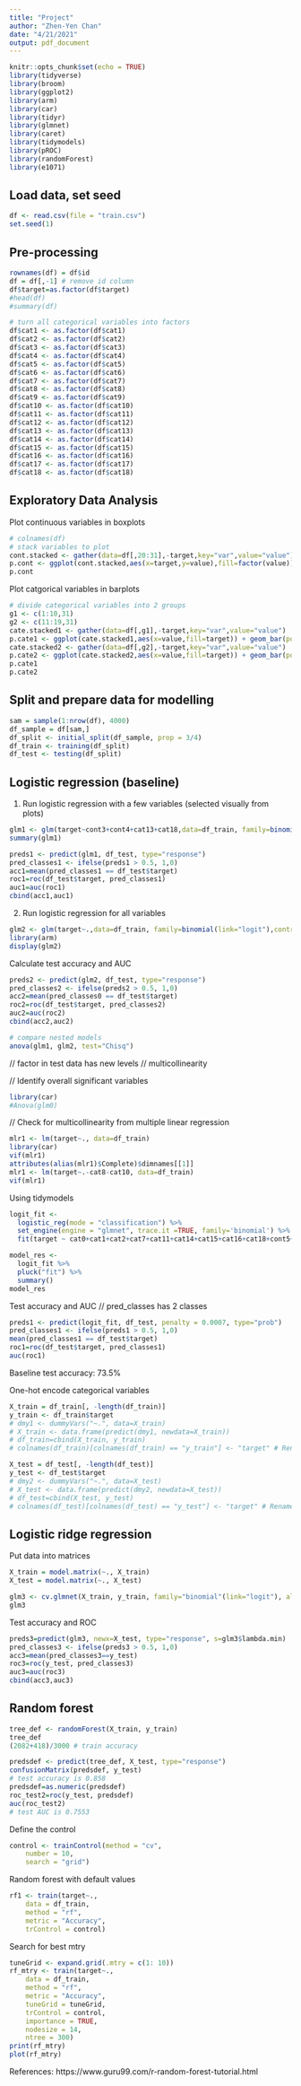 ---
title: "Project"
author: "Zhen-Yen Chan"
date: "4/21/2021"
output: pdf_document
---

```{r setup, include=FALSE}
knitr::opts_chunk$set(echo = TRUE)
library(tidyverse)
library(broom)
library(ggplot2)
library(arm)
library(car)
library(tidyr)
library(glmnet)
library(caret)
library(tidymodels)
library(pROC)
library(randomForest)
library(e1071)
```

## Load data, set seed
```{r}
df <- read.csv(file = "train.csv")
set.seed(1)
```

## Pre-processing
```{r}
rownames(df) = df$id
df = df[,-1] # remove id column
df$target=as.factor(df$target)
#head(df)
#summary(df)
```

```{r}
# turn all categorical variables into factors
df$cat1 <- as.factor(df$cat1)
df$cat2 <- as.factor(df$cat2)
df$cat3 <- as.factor(df$cat3)
df$cat4 <- as.factor(df$cat4)
df$cat5 <- as.factor(df$cat5)
df$cat6 <- as.factor(df$cat6)
df$cat7 <- as.factor(df$cat7)
df$cat8 <- as.factor(df$cat8)
df$cat9 <- as.factor(df$cat9)
df$cat10 <- as.factor(df$cat10)
df$cat11 <- as.factor(df$cat11)
df$cat12 <- as.factor(df$cat12)
df$cat13 <- as.factor(df$cat13)
df$cat14 <- as.factor(df$cat14)
df$cat15 <- as.factor(df$cat15)
df$cat16 <- as.factor(df$cat16)
df$cat17 <- as.factor(df$cat17)
df$cat18 <- as.factor(df$cat18)
```

## Exploratory Data Analysis

Plot continuous variables in boxplots
```{r}
# colnames(df)
# stack variables to plot
cont.stacked <- gather(data=df[,20:31],-target,key="var",value="value")
p.cont <- ggplot(cont.stacked,aes(x=target,y=value),fill=factor(value)) + geom_boxplot() + coord_flip() + facet_wrap(~var, scales="free_x")
p.cont
```

Plot catgorical variables in barplots
```{r}
# divide categorical variables into 2 groups
g1 <- c(1:10,31)
g2 <- c(11:19,31)
cate.stacked1 <- gather(data=df[,g1],-target,key="var",value="value")
p.cate1 <- ggplot(cate.stacked1,aes(x=value,fill=target)) + geom_bar(position="fill") + scale_y_continuous(name = "Within group Percentage", labels = scales::percent) + facet_wrap(~var, scales="free_x")
cate.stacked2 <- gather(data=df[,g2],-target,key="var",value="value")
p.cate2 <- ggplot(cate.stacked2,aes(x=value,fill=target)) + geom_bar(position="fill") + scale_y_continuous(name = "Within group Percentage", labels = scales::percent) + facet_wrap(~var, scales="free_x")
p.cate1
p.cate2
```

## Split and prepare data for modelling
```{r}
sam = sample(1:nrow(df), 4000)
df_sample = df[sam,]
df_split <- initial_split(df_sample, prop = 3/4)
df_train <- training(df_split)
df_test <- testing(df_split)
```

## Logistic regression (baseline)

1) Run logistic regression with a few variables (selected visually from plots)
```{r}
glm1 <- glm(target~cont3+cont4+cat13+cat18,data=df_train, family=binomial(link="logit"),control = list(maxit = 100))
summary(glm1)
```

```{r}
preds1 <- predict(glm1, df_test, type="response")
pred_classes1 <- ifelse(preds1 > 0.5, 1,0)
acc1=mean(pred_classes1 == df_test$target)
roc1=roc(df_test$target, pred_classes1)
auc1=auc(roc1)
cbind(acc1,auc1)
```


2) Run logistic regression for all variables
```{r}
glm2 <- glm(target~.,data=df_train, family=binomial(link="logit"),control = list(maxit = 100))
library(arm)
display(glm2)
```

Calculate test accuracy and AUC 
```{r}
preds2 <- predict(glm2, df_test, type="response")
pred_classes2 <- ifelse(preds2 > 0.5, 1,0)
acc2=mean(pred_classes0 == df_test$target)
roc2=roc(df_test$target, pred_classes2)
auc2=auc(roc2)
cbind(acc2,auc2)

# compare nested models
anova(glm1, glm2, test="Chisq")
```

// factor in test data has new levels
// multicollinearity


// Identify overall significant variables
```{r}
library(car)
#Anova(glm0)
```

// Check for multicollinearity from multiple linear regression
```{r}
mlr1 <- lm(target~., data=df_train)
library(car)
vif(mlr1)
attributes(alias(mlr1)$Complete)$dimnames[[1]]
mlr1 <- lm(target~.-cat8-cat10, data=df_train)
vif(mlr1)
```


Using tidymodels
```{r}
logit_fit <- 
  logistic_reg(mode = "classification") %>%
  set_engine(engine = "glmnet", trace.it =TRUE, family='binomial') %>% 
  fit(target ~ cat0+cat1+cat2+cat7+cat11+cat14+cat15+cat16+cat18+cont5+cont8+cont10, data = df_train)

model_res <- 
  logit_fit %>% 
  pluck("fit") %>% 
  summary()
model_res
```

Test accuracy and AUC
// pred_classes has 2 classes
```{r}
preds1 <- predict(logit_fit, df_test, penalty = 0.0007, type="prob")
pred_classes1 <- ifelse(preds1 > 0.5, 1,0)
mean(pred_classes1 == df_test$target)
roc1=roc(df_test$target, pred_classes1)
auc(roc1)
```

Baseline test accuracy: 73.5%

One-hot encode categorical variables
```{r}
X_train = df_train[, -length(df_train)]
y_train <- df_train$target
# dmy1 <- dummyVars("~.", data=X_train)
# X_train <- data.frame(predict(dmy1, newdata=X_train))
# df_train=cbind(X_train, y_train)
# colnames(df_train)[colnames(df_train) == "y_train"] <- "target" # Rename column

X_test = df_test[, -length(df_test)]
y_test <- df_test$target
# dmy2 <- dummyVars("~.", data=X_test)
# X_test <- data.frame(predict(dmy2, newdata=X_test))
# df_test=cbind(X_test, y_test)
# colnames(df_test)[colnames(df_test) == "y_test"] <- "target" # Rename column
```

## Logistic ridge regression

Put data into matrices
```{r}
X_train = model.matrix(~., X_train)
X_test = model.matrix(~., X_test)
```


```{r}
glm3 <- cv.glmnet(X_train, y_train, family="binomial"(link="logit"), alpha=0)
glm3
```

Test accuracy and ROC
```{r}
preds3=predict(glm3, newx=X_test, type="response", s=glm3$lambda.min)
pred_classes3 <- ifelse(preds3 > 0.5, 1,0)
acc3=mean(pred_classes3==y_test)
roc3=roc(y_test, pred_classes3)
auc3=auc(roc3)
cbind(acc3,auc3)
```

## Random forest

```{r}
tree_def <- randomForest(X_train, y_train)
tree_def
(2082+418)/3000 # train accuracy
```

```{r}
predsdef <- predict(tree_def, X_test, type="response")
confusionMatrix(predsdef, y_test)
# test accuracy is 0.858
predsdef=as.numeric(predsdef)
roc_test2=roc(y_test, predsdef)
auc(roc_test2)
# test AUC is 0.7553
```

Define the control
```{r}
control <- trainControl(method = "cv",
    number = 10,
    search = "grid")
```

Random forest with default values
```{r}
rf1 <- train(target~.,
    data = df_train,
    method = "rf",
    metric = "Accuracy",
    trControl = control)
```



Search for best mtry
```{r}
tuneGrid <- expand.grid(.mtry = c(1: 10))
rf_mtry <- train(target~.,
    data = df_train,
    method = "rf",
    metric = "Accuracy",
    tuneGrid = tuneGrid,
    trControl = control,
    importance = TRUE,
    nodesize = 14,
    ntree = 300)
print(rf_mtry)
plot(rf_mtry)
```






References:
https://www.guru99.com/r-random-forest-tutorial.html
